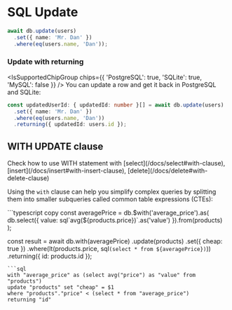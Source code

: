
# SQL Update

```typescript copy
await db.update(users)
  .set({ name: 'Mr. Dan' })
  .where(eq(users.name, 'Dan'));
```

### Update with returning
<IsSupportedChipGroup chips={{ 'PostgreSQL': true, 'SQLite': true, 'MySQL': false }} />
You can update a row and get it back in PostgreSQL and SQLite:
```typescript copy
const updatedUserId: { updatedId: number }[] = await db.update(users)
  .set({ name: 'Mr. Dan' })
  .where(eq(users.name, 'Dan'))
  .returning({ updatedId: users.id });
```

## WITH UPDATE clause

<Callout>
  Check how to use WITH statement with [select](/docs/select#with-clause), [insert](/docs/insert#with-insert-clause), [delete](/docs/delete#with-delete-clause)
</Callout>

Using the `with` clause can help you simplify complex queries by splitting them into smaller subqueries called common table expressions (CTEs):
<Section>
```typescript copy
const averagePrice = db.$with('average_price').as(
        db.select({ value: sql`avg(${products.price})`.as('value') }).from(products)
);

const result = await db.with(averagePrice)
		.update(products)
		.set({
			cheap: true
		})
		.where(lt(products.price, sql`(select * from ${averagePrice})`))
		.returning({
			id: products.id
		});
```
```sql
with "average_price" as (select avg("price") as "value" from "products") 
update "products" set "cheap" = $1 
where "products"."price" < (select * from "average_price") 
returning "id"
```
</Section>
